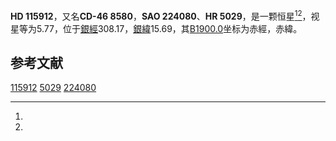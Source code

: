{{Starbox begin
| name = HD 115912
}}
{{Starbox observe
| epoch = [[J2000.0|J2000.0]]
| constell = {{星座名待查}}<ref name=SIMBAD>{{cite web
 | url=http://simbad.u-strasbg.fr/simbad/sim-id?Ident=HR+5029
 | title=Pulsating variable Star
 | publisher=Centre de Données astronomiques de Strasbourg
 | work=SIMBAD
 | accessdate=2012-07-13
 | archive-date=2016-03-17
 | archive-url=https://web.archive.org/web/20160317063207/http://simbad.u-strasbg.fr/simbad/sim-id?Ident=HR+5029
 | dead-url=no
 }}</ref><ref name=DATA>{{cite web
 | url=http://vizier.u-strasbg.fr/viz-bin/VizieR-5?-out.add=.&-source=5050&-corr=PK=HR&-out.max=9999&HR=5029
 | title=VizieR Detailed Page
 | accessdate=2012-07-13
 | archive-date=2016-03-04
 | archive-url=https://web.archive.org/web/20160304200621/http://vizier.u-strasbg.fr/viz-bin/VizieR-5?-out.add=.&-source=5050&-corr=PK=HR&-out.max=9999&HR=5029
 | dead-url=no
 }}</ref>
| 星官 = 
| ra = {{RA|13|20|57.7}}<ref name=SIMBAD /><ref name=DATA />
| dec = {{DEC|-46|52|50}}<ref name=SIMBAD /><ref name=DATA />
| appmag_v = 5.77<ref name=SIMBAD /><ref name=DATA />
}}
{{Starbox character
| class = K1III<ref name=SIMBAD /><ref name=DATA />
| b-v = 1.12<ref name=SIMBAD /><ref name=DATA />
| u-b = 1.01<ref name=SIMBAD /><ref name=DATA />
| r-i = <ref name=SIMBAD /><ref name=DATA />
| variable = 
}}
{{Starbox astrometry
| radial_v = 1.01
| prop_mo_ra = -3
| parallax = 
| p_error = 
}}
{{Starbox catalog
| names =CD-46 8580，[[SAO星表|SAO]] 224080，[[HD星表|HD]] 115912，[[HR星表|HR]] 5029}}
{{Starbox reference |Simbad=HR+5029}}
{{Starbox end}}

'''HD 115912'''，又名'''CD-46 8580'''，'''SAO 224080'''、'''HR 5029'''，是一颗恒星<ref name=SIMBAD /><ref name=DATA />，视星等为5.77，位于[[銀道座標系|銀經]]308.17，[[銀道座標系|銀緯]]15.69，其[[B1900.0|B1900.0]]坐标为赤經{{RA|13|15|3.8}}，赤緯{{DEC|-46|15.69|21}}。

== 参考文献 ==
{{reflist}}

{{star-stub}}

[[Category:HD和HDE天體|115912]]
[[Category:HR天體|5029]]
[[Category:SAO天體|224080]]